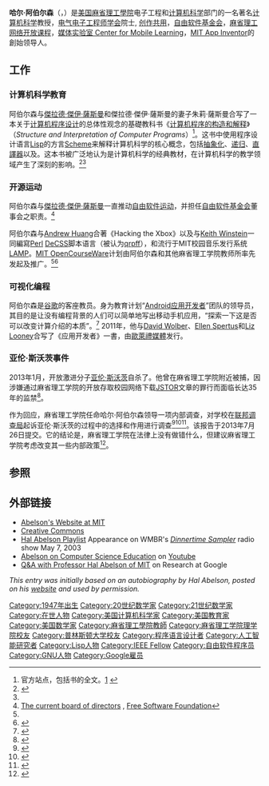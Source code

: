 {{copyedit|time=2013-12-23T23:10:55+00:00}}
{{Infobox scientist
| name                    = 哈尔·阿伯尔森
| image                   = HalAbelsonJI1.jpg
| image_size             = 200px
| caption                 = 2007年哈尔·阿伯尔森
| birth_date              = {{birth date and age|1947|4|26}}<ref>{{cite LAF|id=n 80132755}}</ref>
| birth_place             = 
| death_date              = 
| death_place             = 
| residence               = 
| citizenship             = 
| nationality             = 
| ethnicity               =
| field                   = [[计算机科学|计算机科学]], 道德, 法律, 方法论, [[amorphous_computing|amorphous computing]]
| work_institutions       = [[麻省理工学院|麻省理工学院]]
| alma_mater              = [[普林斯顿大学|普林斯顿大学]]<br />[[麻省理工学院|麻省理工学院]] 
| doctoral_advisor        = [[Dennis_Sullivan|Dennis Sullivan]]
| doctoral_students       =  Elizabeth Bradley, Daniel Coore, Michael Eisenberg, Margaret Fleck, Radhika Nagpal, [[Mitchel_Resnick|Mitchel Resnick]], Luis Rodriguez, Jr., Guillermo Rozas, Latanya Sweeney, Kurt VanLehn, Ron Weiss, Kenneth Yip, Feng Zhao
| known_for               = [[创作共用|创作共用]], [[自由软件基金会|自由软件基金会]], [[计算机程序的构造和解释|计算机程序的构造和解释]]，[[Public_Knowledge|Public Knowledge]]
| prizes                  = Bose Award (MIT School of Engineering, 1992)<br />[[Taylor_L._Booth_Education_Award|Taylor L. Booth Education Award]] ([[IEEE_Computer_Society|IEEE-CS]], 1995)<br> SIGCSE 2012年杰出计算机科学教育贡献奖 ([[计算机协会|ACM]], 2012)
| religion                = 
| footnotes               = 
}}

'''哈尔·阿伯尔森'''（{{lang-en|'''Hal Abelson'''}}，{{bd|1947年|4月26日|||catIdx=Abelson, Harold}}）是[[美国|美国]][[麻省理工學院|麻省理工學院]]电子工程和[[计算机科学|计算机科学]]部门的一名著名[[计算机科学|计算机科学]]教授，[[电气电子工程师学会|电气电子工程师学会]]院士, [[创作共用|创作共用]]，[[自由软件基金会|自由软件基金会]]，[[麻省理工网络开放课程|麻省理工网络开放课程]]，[[媒体实验室_Center_for_Mobile_Learning|媒体实验室 Center for Mobile Learning]]，[[MIT_App_Inventor|MIT App Inventor]]的創始领导人。

== 工作 ==
===计算机科学教育===
<!-- 注释出：[[File:SICP_1st_cover.jpg|120px]] -->
<!-- 檔案已被刪除 [[File:Structure_and_interpretation_of_computer_programs.jpg|120px]] -->
阿伯尔森与[[傑拉德·傑伊·薩斯曼|傑拉德·傑伊·薩斯曼]]和傑拉德·傑伊·薩斯曼的妻子朱莉·薩斯曼合写了一本关于[[计算机程序设计|计算机程序设计]]的总体性观念的基礎教科书《[[计算机程序的构造和解释|计算机程序的构造和解释]]》（''Structure and Interpretation of Computer Programs''）<ref>官方站点，包括书的全文。[http://mitpress.mit.edu/sicp/] {{Wayback|url=http://mitpress.mit.edu/sicp/ |date=20171226134539 }}</ref>。这书中使用程序设计语言[[Lisp|Lisp]]的方言[[Scheme|Scheme]]来解释计算机科学的核心概念，包括[[抽象化_(計算機科學)|抽象化]]、[[递归_(计算机科学)|递归]]、[[直譯器|直譯器]]以及{{link-en|元語言抽象|metalinguistic abstraction}}。这本书被广泛地认为是计算机科学的经典教材，在计算机科学的教学领域产生了深刻的影响。<ref>{{cite web |url=http://www.cs.berkeley.edu/~bh/sicp.html |title=Why Structure and Interpretation of Computer Programs matters |author=Brian Harvey |work=Cs.berkeley.edu |date=2011 |accessdate=2013-10-06 |archive-date=2016-05-07 |archive-url=https://web.archive.org/web/20160507031837/http://www.cs.berkeley.edu/%7Ebh/sicp.html |dead-url=no }}</ref><ref name=AwardACM2011/>

===开源运动===
阿伯尔森与[[傑拉德·傑伊·薩斯曼|傑拉德·傑伊·薩斯曼]]一直推动[[自由软件运动|自由软件运动]]，并担任[[自由软件基金会|自由软件基金会]]董事会之职责。<ref name="fsfboard">[http://www.fsf.org/about/board The current board of directors] {{Wayback|url=http://www.fsf.org/about/board |date=20121104050808 }}, [[Free_Software_Foundation|Free Software Foundation]]</ref>

阿伯尔森与[[Andrew_Huang|Andrew Huang]]合著《Hacking the Xbox》以及与[[Keith_Winstein|Keith Winstein]]一同編寫[[Perl|Perl]] [[DeCSS|DeCSS]]脚本语言（被认为[[qrpff|qrpff]]），和流行于MIT校园音乐发行系统[[Library_Access_to_Music_Project|LAMP]]。[[MIT_OpenCourseWare|MIT OpenCourseWare]]计划由阿伯尔森和其他麻省理工学院教师所率先发起及推广。<ref name=AwardACM2011/><ref>{{cite book|title=Reclaiming Fair Use: How to Put Balance Back in Copyright|first1=Patricia|last1=Aufderheide|first2=Peter|last2=Jaszi|publisher=University of Chicago Press|year=2011|isbn=9780226032443|page=53|url=http://books.google.com/books?id=VWroer9-si8C&pg=PA53|access-date=2013-12-23|archive-date=2014-09-21|archive-url=https://web.archive.org/web/20140921132857/http://books.google.com/books?id=VWroer9-si8C&pg=PA53|dead-url=no}}</ref>

===可视化编程===
阿伯尔森是[[谷歌|谷歌]]的客座教员。身为教育计划“[[Android应用开发者|Android应用开发者]]”团队的领导员，其目的是让没有编程背景的人们可以简单地写出移动手机应用，“探索一下这是否可以改变计算介绍的本质”。<ref>{{cite web
  | last = Abelson
  | first = Hal
  | title = App Inventor for Android
  | work = Official Google Research Blog
  | date = 2009-07-31
  | url = http://googleresearch.blogspot.com/2009/07/app-inventor-for-android.html
  | accessdate = 2009-08-07
  | archive-date = 2010-08-07
  | archive-url = https://web.archive.org/web/20100807225847/http://googleresearch.blogspot.com/2009/07/app-inventor-for-android.html
  | dead-url = no
  }}</ref> 2011年，他与[[David_Wolber|David Wolber]]、[[Ellen_Spertus|Ellen Spertus]]和[[Liz_Looney|Liz Looney]]合写了《应用开发者》一書，由[[歐萊禮媒體|歐萊禮媒體]]发行。

=== 亚伦·斯沃茨事件 ===
{{main|亚伦·斯沃茨}}
2013年1月，开放激进分子[[亚伦·斯沃茨|亚伦·斯沃茨]]自杀了。他曾在麻省理工学院附近被捕，因涉嫌通过麻省理工学院的开放存取校园网络下载[[JSTOR|JSTOR]]文章的罪行而面临长达35年的监禁<ref name="SwartzAaronPR">{{cite web
 |url=https://www.justice.gov/archive/usao/ma/news/2011/July/SwartzAaronPR.html
 |title=Alleged Hacker Charged with Stealing Over Four Million Documents from MIT Network
 |author=<!--Unstated, staff writer-->
 |date=2011-07-19
 |website=The United States Attorney's Office: District of Massachusetts
 |publisher=US Department of Justice
 |access-date=2019-09-07
 |url-status=live
 |archive-url=https://web.archive.org/web/20120526080523/http://www.justice.gov/usao/ma/news/2011/July/SwartzAaronPR.html
 |archive-date=2012-05-26
}}</ref>。

作为回应，麻省理工学院任命哈尔·阿伯尔森领导一项内部调查，对学校在[[联邦调查局|联邦调查局]]起诉亚伦·斯沃茨的过程中的选择和作用进行调查<ref>{{cite news |url=http://www.huffingtonpost.com/2013/01/15/aaron-swartz-mit_n_2480627.html |date=2013-01-15 |access-date=2013-01-16 |title=Aaron Swartz Case 'Snowballed Out of MIT's Hands,' Source Says |last=Smith |first=Gerry |publisher=Huffington Post}}</ref><ref>{{cite web |url=http://web.mit.edu/newsoffice/2013/letter-on-death-of-aaron-swartz.html |date=2013-01-15 |access-date=2013-01-16 |title=President Reif writes to MIT community regarding Aaron Swartz,' Source Says |last=Smith |first=Gerry |publisher=MIT News}}</ref><ref>{{cite news |url=https://www.washingtonpost.com/business/technology/anonymous-hacks-mit-sites-to-post-aaron-swartz-tribute-call-to-arms/2013/01/14/ff6f706c-5e44-11e2-9940-6fc488f3fecd_print.html |date=2013-01-15 |access-date=2013-01-16 |title=Anonymous hacks MIT sites to post Aaron Swartz tribute, call to arms' Source Says |last=Smith |first=Gerry |newspaper=The Washington Post}}</ref>。该报告于2013年7月26日提交。它的结论是，麻省理工学院在法律上没有做错什么，但建议麻省理工学院考虑改变其一些内部政策<ref>{{cite web |url=http://swartz-report.mit.edu/docs/report-to-the-president.pdf |title=Report to the President: MIT and the Prosecution of Aaron Swartz |last=Abelson |first=Hal |website=Massachusetts Institute of Technology |date=2013-07-26 |access-date=2013-08-02}}</ref>。

== 参照 ==
{{Reflist|colwidth=30em|
refs=
<ref name=AwardACM2011>{{cite web |url=http://awards.acm.org/award_winners/abelson_4239273.cfm |title=Hal Abelson - Karl V. Karlstrom Outstanding Educator Award - United States – 2011 |publisher=Association for Computing Machinery |accessdate=2013-10-11 |archive-date=2019-10-19 |archive-url=https://web.archive.org/web/20191019203045/https://awards.acm.org/award_winners/abelson_4239273.cfm |dead-url=no }}</ref>
}}

== 外部链接 ==
{{commons category|Hal Abelson}}
{{wikiquote|:en:Hal Abelson|Hal Abelson}}
*[https://web.archive.org/web/20080607235108/http://swiss.csail.mit.edu/~hal/hal.html Abelson's Website at MIT]
*[http://creativecommons.org/board Creative Commons]{{Wayback|url=http://creativecommons.org/board |date=20110925032531 }}
* [http://web.mit.edu/echemi/www/030507.html Hal Abelson Playlist]{{Wayback|url=http://web.mit.edu/echemi/www/030507.html |date=20190314172705 }} Appearance on WMBR's ''[http://web.mit.edu/echemi/www/index.html Dinnertime Sampler]{{Wayback|url=http://web.mit.edu/echemi/www/index.html |date=20110504000207 }}'' radio show May 7, 2003
* [http://www.youtube.com/watch?v=fqtlQWmRvvk Abelson on Computer Science Education]{{Wayback|url=http://www.youtube.com/watch?v=fqtlQWmRvvk |date=20160307084104 }} on [[Youtube|Youtube]]
* [http://research.google.com/university/relations/visiting-faculty/professor-hal-abelson.html Q&A with Professor Hal Abelson of MIT]{{Wayback|url=http://research.google.com/university/relations/visiting-faculty/professor-hal-abelson.html |date=20160411093206 }} on Research at Google

''This entry was initially based on an autobiography by Hal Abelson, posted on his [http://www.swiss.ai.mit.edu/~hal/bio.html website]{{Wayback|url=http://www.swiss.ai.mit.edu/~hal/bio.html |date=20080509075256 }} and used by permission.''

{{Authority control}}
{{GNU}}

{{DEFAULTSORT:Abelson, Hal}}
[[Category:1947年出生|Category:1947年出生]]
[[Category:20世纪数学家|Category:20世纪数学家]]
[[Category:21世纪数学家|Category:21世纪数学家]]
[[Category:在世人物|Category:在世人物]]
[[Category:美国计算机科学家|Category:美国计算机科学家]]
[[Category:美国教育家|Category:美国教育家]]
[[Category:美国数学家|Category:美国数学家]]
[[Category:麻省理工學院教師|Category:麻省理工學院教師]]
[[Category:麻省理工学院理学院校友|Category:麻省理工学院理学院校友]]
[[Category:普林斯顿大学校友|Category:普林斯顿大学校友]]
[[Category:程序语言设计者|Category:程序语言设计者]]
[[Category:人工智能研究者|Category:人工智能研究者]]
[[Category:Lisp人物|Category:Lisp人物]]
[[Category:IEEE_Fellow|Category:IEEE Fellow]]
[[Category:自由软件程序员|Category:自由软件程序员]]
[[Category:GNU人物|Category:GNU人物]]
[[Category:Google雇员|Category:Google雇员]]
